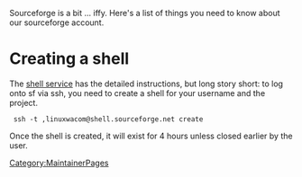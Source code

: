 Sourceforge is a bit ... iffy. Here's a list of things you need to know
about our sourceforge account.


= Creating a shell =
The [https://sourceforge.net/apps/trac/sourceforge/wiki/Shell%20service shell service] has the detailed instructions, but long story short: to log
onto sf via ssh, you need to create a shell for your username and the
project.

  ssh -t <user>,linuxwacom@shell.sourceforge.net create

Once the shell is created, it will exist for 4 hours unless closed earlier
by the user.

[[Category:MaintainerPages]]
